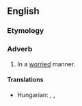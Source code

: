 ==English==

===Etymology===
{{suffix|en|worried|ly}}

===Adverb===
{{en-adv}}

# In a [[worried]] manner.

====Translations====
{{trans-top|in a worried manner}}
{{trans-mid}}
* Hungarian: {{t|hu|aggódóan}}, {{t|hu|aggódón}}, {{t|hu|aggódva}}
{{trans-bottom}}